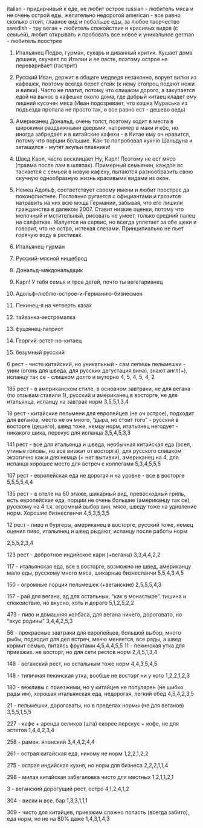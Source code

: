 italian - придирчивый к еде, не любит острое
russian - любитель мяса и не очень острой еды, желательно недорогой
american - все равно сколько стоит, главное вид и побольше еды, за любое творчество
swedish -  тру веган + любитель спокойствия и красивых видов (с семьей), любит открывать и пробовать все новое и уникальное 
german - любитель поострее

1. Итальянец Педро, гурман, сухарь и диванный критик. Кушает дома дошики, скучает по Италии и ее пасте, поэтому острое не переваривает (гастрит)
2. Русский Иван, держит в общаге медведя незаконно, ворует вилки из кафешек, поэтому всегда берет стейк (к нему стопроц подают ножи и вилки). Часто не платит, потому что слишком дорого, а закупается едой на вынос в кафешке около дома, где добрый китаец кладет ему лишний кусочек мяса (Иван подозревает, что кошка Мураська из подъезда пропала не просто так, о все равно ест - дешево ведь)
3. Американец Дональд, очень толст, поэтому ходит в места в широкими раздвижными дверьми, например в маки и кфс, но иногда забредает и в китайские кафехи - в Китае ему оч нравится, потому что порции большие. Как-то попробовал кухню Шаньдуна и затащился - мутят акульи плавники!
4. Швед Карл, часто восклицает Ну, Карл! Поэтому не ест мясо )травма после лам в шляпах). Примерный семьянин, каждое вс таскается с семьей в новую кафеху, пытаются разнообразить свою скучную однообразную жизнь красивыми видами из окон.
5. Немец Адольф, соответствует своему имени и любит поострее да поконфликтнее. Постоянно ругается с официантами и грозится натравить на них всю мощь Германии, забывая, что его лишили гражданства в далеком 2007. Ставит низкие оценки, потому что мелочный и мстительный, рисовать не умеет, только средний палец на салфетках. Жалуется на сервис, но всегда уплетает за обе щеки и говорит, что не остро, истекая слезами. Принципиально не пьет горячую воду в рестиках.

1. Итальянец-гурман
2. Русский-мясной нищеброд
3. Дональд-макдональдщик
4. Карл! У тебя семья и трое детей, почто ты вегетарианец
5. Адольф--люблю-острое-и-Германию-бизнесмен
6. Пекинец-я на четверть казах
7. тайванка-экстремалка 
8. фуцзянец-патриот 
9. Георгий-эстет-но-китаец
10. безумный русский

6 рест - чисто китайский, но уникальный - сам лепишь пельмешки - уиии (огонь для шведа, для русских дегустация вина), знают англ(+), испанцу так се - слишком долго и муторно 
4, 5, 4, 5, 4, 2

185 рест - в американском стиле, в основном завтраки, не для вегана (по отзывам ставили 1), русский и американец в восторге, не для итальянца, испанцу на завтрак норм
3,5,5,1,3,4

18 рест - китайские пельмени для европейцев (не оч острое), подходит для веганов, место не оч много, "дыра, но стоит того" - русский в восторге (дешего), швед тоже, немцу норм, итальянец негодует - никакого шика, перекус для испанца
3,5,4,5,3,3

141 рест - все для итальянца и шведа, необычная китайская еда (осел, утиные головы, но все визжат от восторга), для русского слишком экзотично как и для немца (+ нет выпивки), американец на 4, для испанца хорошее место для встреч с коллегами 
5,3,4,5,5,5 

107 рест - европейская еда не дорогая и на уровне - все в восторге
5,5,5,5,4,4

135 рест - в отеле на 60 этаже, шикарный вид, превосходный гриль, есть европейская еда, порции не очень большие (американцу так се), русскому на 4 т.к. огромный выбор вин, мясо, шведу тоже на удивление норм. Хорошие бизнесланчи
4,5,3,5,3,5

12 рест - пиво и бургеры, американец в восторге, русский тоже, немец оценил пиво, итальянец и швед рыдают, испанцу после работы норм

2,5,5,2,3,4

123 рест - добротное индийское кари (+веганы)
3,3,4,4,2,2

117 - итальянская еда, все в восторге, возможно не швед, американцу мало еды, русскому много мяса, шикарные бизнесланчи
5,5,4,3,4,5

150 - огромные порции пельмешек (+веганские)
2,5,5,5,4,3

157 - рай для вегана, ад для остальных. "как в монастыре". тишина и спокойствие, но вкусно, хоть и дорого
5,1,2,5,2,2

473 - пиво и домашняя колбаса, для вегана ничего, дороговато, но "вкус родины"
3,4,4,2,5,3

56 - прекрасные завтраки для европейцев, большой выбор, много рыбы, подходит для дел встреч, меню меняется, все рады, а швед кормит семью, питаясь фруктами
4,5,4,4,5,5
11 - пекинская утка для приезжих. не восторг, но для сети рестов норм
2,4,5,1,3,4

146 - веганский рест, но остальным тоже норм
4,4,3,5,4,5

148 - типичная пекинская утка, вообще не восторг ни у кого 
1,2,2,1,2,3

180 - вежливы с приезжими, но у китайцев не популярен (не шибко рады им), хорошая итальянская еда, недорогая, легкий обед
4,5,4,2,3,5

21 - пельмешки, дороговаты, но в пределах нормы (не для веганов)
3,5,5,1,5,5

227 - кафе + аренда великов (шта) скорее перекус + кофе, не для эстетов
1,4,4,2,3,4

258 - рамен. японский
3,4,4,2,4,4

261 - острая китайская еда, никому не норм
1,2,2,1,2,2

275 - острая индийская кухня, но норм для бизнеса 
2,2,2,1,1,4

298 - милая китайская забегаловка чисто для местных
1,2,1,1,2,1

3 - веганский дорогущий рест, остро
4,1,2,4,1,2

304 - виски и все. бар
1,3,3,1,1,1

309 - чисто для китайцев, приезжим сложно попасть (всегда забито), еда норм, но не на 80% даже
1,4,3,1,4,3
